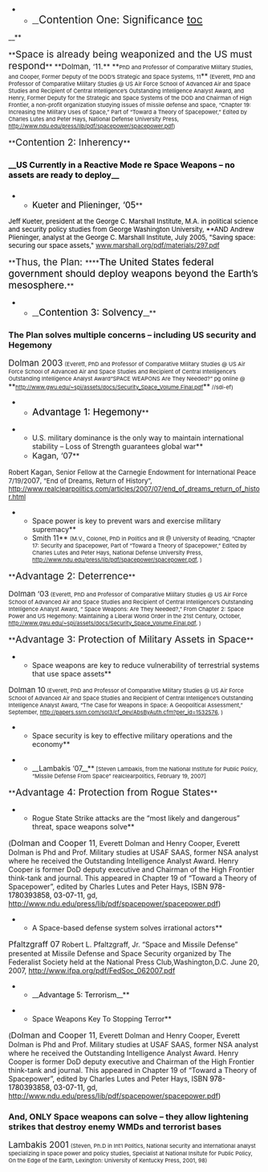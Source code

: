 **__<span style="font-size: 21px;">Contention One: Significance [[toc]]
</span>__**

<span class="Underline">**<span style="font-size: 19px;">Space is already being weaponized and the US must respond</span>**</span>
<span class="Underline"> </span>
<span class="Underline">**<span style="font-size: 15px;">Dolman, ‘11.</span>**</span>
<span class="Underline"> </span>
<span class="Underline">**<span style="font-size: 11px; text-decoration: none;">PhD and Professor of Comparative Military Studies, and Cooper, Former Deputy of the DOD’s Strategic and Space Systems, 11</span>**</span><span style="font-size: 11px; text-decoration: none;"> (</span><span style="font-size: 11px;">Everett, PhD and Professor of Comparative Military Studies @ US Air Force School of Advanced Air and Space Studies and Recipient of Central Intelligence’s Outstanding Intelligence Analyst Award, and Henry, Former Deputy for the Strategic and Space Systems of the DOD and Chairman of High Frontier, a non-profit organization studying issues of missile defense and space, “Chapter 19: Increasing the Military Uses of Space,” Part of “Toward a Theory of Spacepower,” Edited by Charles Lutes and Peter Hays, National Defense University Press, [[http://www.ndu.edu/press/lib/pdf/spacepower/spacepower.pdf]])</span>



<span class="Underline">**<span style="font-size: 19px;">Contention 2: Inherency</span>**</span>

===__<span style="color: black; font-size: 16px;">US Currently in a Reactive Mode re Space Weapons – no assets are ready to deploy</span>__=== 
=== === 
**<span style="color: black; font-size: 17px;">Kueter and Plieninger, ‘05</span>**

<span style="color: black; font-size: 13px;">Jeff Kueter, president at the George C. Marshall Institute, M.A. in political science and security policy studies from George Washington University, **AND Andrew Plieninger, analyst at the George C. Marshall Institute, July 2005, "Saving space: securing our space assets," </span><span style="color: black;"><span style="color: black; font-size: 13px;">[[@http://www.marshall.org/pdf/materials/297.pdf|www.marshall.org/pdf/materials/297.pdf]]</span></span>

<span class="Underline">**<span style="font-size: 19px; text-decoration: none;">Thus, the Plan: </span>**</span>**<span style="color: black; font-size: 19px;">The United States federal government should deploy weapons beyond the Earth’s mesosphere.</span>**

**__<span style="color: black; font-size: 19px;">Contention 3: Solvency</span>__**

===The Plan solves multiple concerns – including US security and Hegemony=== 

<span style="font-size: 17px;">Dolman 2003</span>
<span style="font-size: 11px;">(Everett, PhD and Professor of Comparative Military Studies @ US Air Force School of Advanced Air and Space Studies and Recipient of Central Intelligence’s Outstanding Intelligence Analyst Award“SPACE WEAPONS Are They Needed?” pg online @ </span>**<span style="font-size: 11px;">[[http://www.gwu.edu/~spi/assets/docs/Security_Space_Volume.Final.pdf]]</span>**<span style="font-size: 11px;"> //sdi-ef)</span>

**<span style="color: black; font-size: 19px;">Advantage 1: Hegemony</span>**

**U.S. military dominance is the only way to maintain international stability – Loss of Strength guarantees global war**
**<span style="font-size: 16px;">Kagan, ‘07</span>**
<span style="font-size: 13px;">Robert </span><span class="Author-Date">Kagan, </span><span style="font-size: 13px;">Senior Fellow at the Carnegie Endowment for International Peace 7/19/20</span><span class="Author-Date">07</span><span style="font-size: 13px;">, “End of Dreams, Return of History”, [[http://www.realclearpolitics.com/articles/2007/07/end_of_dreams_return_of_histor.html]]</span>
**Space power is key to prevent wars and exercise military supremacy**
**Smith 11** <span style="font-size: 11px;">(M.V., Colonel, PhD in Politics and IR @ University of Reading, “Chapter 17: Security and Spacepower, Part of “Toward a Theory of Spacepower,” Edited by Charles Lutes and Peter Hays, National Defense University Press, [[http://www.ndu.edu/press/lib/pdf/spacepower/spacepower.pdf]], )</span>

<span class="Underline"> </span>
<span class="Underline">**<span style="font-size: 19px;">Advantage 2: Deterrence</span>**</span>

<span style="font-size: 15px;">Dolman ‘03</span><span style="font-size: 11px;"> (Everett, PhD and Professor of Comparative Military Studies @ US Air Force School of Advanced Air and Space Studies and Recipient of Central Intelligence’s Outstanding Intelligence Analyst Award, “ Space Weapons: Are They Needed?,” From Chapter 2: Space Power and US Hegemony: Maintaining a Liberal World Order in the 21st Century, October, [[http://www.gwu.edu/~spi/assets/docs/Security_Space_Volume.Final.pdf]], )</span>


<span class="Underline">**<span style="font-size: 19px;">Advantage 3: Protection of Military Assets in Space</span>**</span>
<span class="Underline"> </span>
**Space weapons are key to reduce vulnerability of terrestrial systems that use space assets** 

<span style="font-size: 15px;">Dolman 10</span><span style="font-size: 11px;"> (Everett, PhD and Professor of Comparative Military Studies @ US Air Force School of Advanced Air and Space Studies and Recipient of Central Intelligence’s Outstanding Intelligence Analyst Award, “The Case for Weapons in Space: A Geopolitical Assessment,” September, http://papers.ssrn.com/sol3/cf_dev/AbsByAuth.cfm?per_id=1532576, )</span>

<span class="Underline"> </span>
**Space security is key to effective military operations and the economy**

**__Lambakis ‘07__**<span style="font-size: 11px;"> [Steven Lambakis, from the National Institute for Public Policy, “Missile Defense From Space” realclearpolitics, February 19, 2007]</span>

<span class="Underline"> </span>
<span class="Underline">**<span style="font-size: 19px;">Advantage 4: Protection from Rogue States</span>**</span>
<span class="Underline"> </span>
**Rogue State Strike attacks are the “most likely and dangerous” threat, space weapons solve**
(<span style="font-size: 16px;">Dolman and Cooper 11</span>, Everett Dolman and Henry Cooper, Everett Dolman is Phd and Prof. Military studies at USAF SAAS, former NSA analyst where he received the Outstanding Intelligence Analyst Award. Henry Cooper is former DoD deputy executive and Chairman of the High Frontier think-tank and journal. This appeared in Chapter 19 of “Toward a Theory of Spacepower”, edited by Charles Lutes and Peter Hays, ISBN <span style="color: black;">978-1780393858, 03-07-11, </span>gd, [[http://www.ndu.edu/press/lib/pdf/spacepower/spacepower.pdf]])
**A Space-based defense system solves irrational actors**
<span style="font-size: 16px;">Pfaltzgraff 07</span>
Robert L. Pfaltzgraff, Jr. “Space and Missile Defense” presented at Missile Defense and Space Security organized by The Federalist Society held at the National Press Club,Washington,D.C.
June 20, 2007, [[http://www.ifpa.org/pdf/FedSoc_062007.pdf]]
<span class="Underline"> </span>
**__<span style="color: black;">Advantage 5: Terrorism</span>__**

**Space Weapons Key To Stopping Terror**
(<span style="font-size: 16px;">Dolman and Cooper 11</span>, Everett Dolman and Henry Cooper, Everett Dolman is Phd and Prof. Military studies at USAF SAAS, former NSA analyst where he received the Outstanding Intelligence Analyst Award. Henry Cooper is former DoD deputy executive and Chairman of the High Frontier think-tank and journal. This appeared in Chapter 19 of “Toward a Theory of Spacepower”, edited by Charles Lutes and Peter Hays, ISBN <span style="color: black;">978-1780393858, 03-07-11,</span> gd, [[http://www.ndu.edu/press/lib/pdf/spacepower/spacepower.pdf]])
===And, ONLY Space weapons can solve – they allow lightening strikes that destroy enemy WMDs and terrorist bases=== 
<span style="font-size: 17px;">Lambakis 2001</span>
<span style="font-size: 11px;">(Steven, Ph.D in Int’l Politics, National security and international analyst specializing in space power and policy studies, Specialist at National Insitute for Public Policy, On the Edge of the Earth, Lexington: University of Kentucky Press, 2001, 98)</span>


<span class="Underline"> </span>